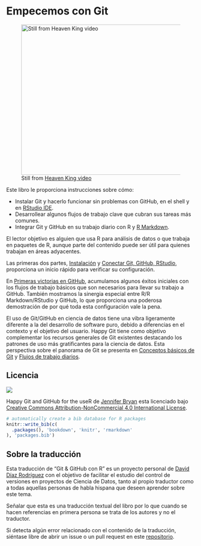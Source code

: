 # Empecemos con Git {.unnumbered}

![Still from <a href="https://www.youtube.com/watch?v=uBWrpVrazzA">Heaven King video</a>](img/watch-me-diff-watch-me-rebase-smaller.png){width="669" height="400" fig-alt="Cover image"}

Este libro le proporciona instrucciones sobre cómo:

-   Instalar Git y hacerlo funcionar sin problemas con GitHub, en el shell y en [RStudio IDE](https://www.rstudio.com/products/rstudio/).
-   Desarrollear algunos flujos de trabajo clave que cubran sus tareas más comunes.
-   Integrar Git y GitHub en su trabajo diario con R y [R Markdown](https://rmarkdown.rstudio.com).

El lector objetivo es alguien que usa R para análisis de datos o que trabaja en paquetes de R, aunque parte del contenido puede ser útil para quienes trabajan en áreas adyacentes.

Las primeras dos partes, [Instalación](#sec-install-intro) y [Conectar Git, GitHub, RStudio](#sec-connect-intro), proporciona un inicio rápido para verificar su configuración.

En [Primeras victorias en GitHub](#sec-usage-intro), acumulamos algunos éxitos iniciales con los flujos de trabajo básicos que son necesarios para llevar su trabajo a GitHub. También mostramos la sinergia especial entre R/R Markdown/RStudio y GitHub, lo que proporciona una poderosa demostración de por qué toda esta configuración vale la pena.

El uso de Git/GitHub en ciencia de datos tiene una vibra ligeramente diferente a la del desarrollo de software puro, debido a diferencias en el contexto y el objetivo del usuario. Happy Git tiene como objetivo complementar los recursos generales de Git existentes destacando los patrones de uso más gratificantes para la ciencia de datos. Esta perspectiva sobre el panorama de Git se presenta en [Conceptos básicos de Git](#sec-git-intro) y [Flujos de trabajo diarios](#sec-workflows-intro).

## Licencia

[![](https://i.creativecommons.org/l/by-nc/4.0/88x31.png)](http://creativecommons.org/licenses/by-nc/4.0/)

[Happy Git and GitHub for the useR]{xmlns:dct="http://purl.org/dc/terms/" property="dct:title"} de <a xmlns:cc="http://creativecommons.org/ns#" href="https://github.com/jennybc/happy-git-with-r" property="cc:attributionName" rel="cc:attributionURL">Jennifer Bryan</a> esta licenciado bajo <a rel="license" href="http://creativecommons.org/licenses/by-nc/4.0/">Creative Commons Attribution-NonCommercial 4.0 International License</a>.

```r
# automatically create a bib database for R packages
knitr::write_bib(c(
  .packages(), 'bookdown', 'knitr', 'rmarkdown'
), 'packages.bib')
```

## Sobre la traducción

Esta traducción de "Git & GitHub con R" es un proyecto personal de [David Díaz Rodríguez](https://github.com/davidrsch) con el objetivo de facilitar el estudio del control de versiones en proyectos de Ciencia de Datos, tanto al propio traductor como a todas aquellas personas de habla hispana que deseen aprender sobre este tema.

Señalar que esta es una traducción textual del libro por lo que cuando se hacen referencias en primera persona se trata de los autores y no el traductor.

Si detecta algún error relacionado con el contenido de la traducción, siéntase libre de abrir un issue o un pull request en este [repositorio](https://github.com/davidrsch/hg-gh4res).
